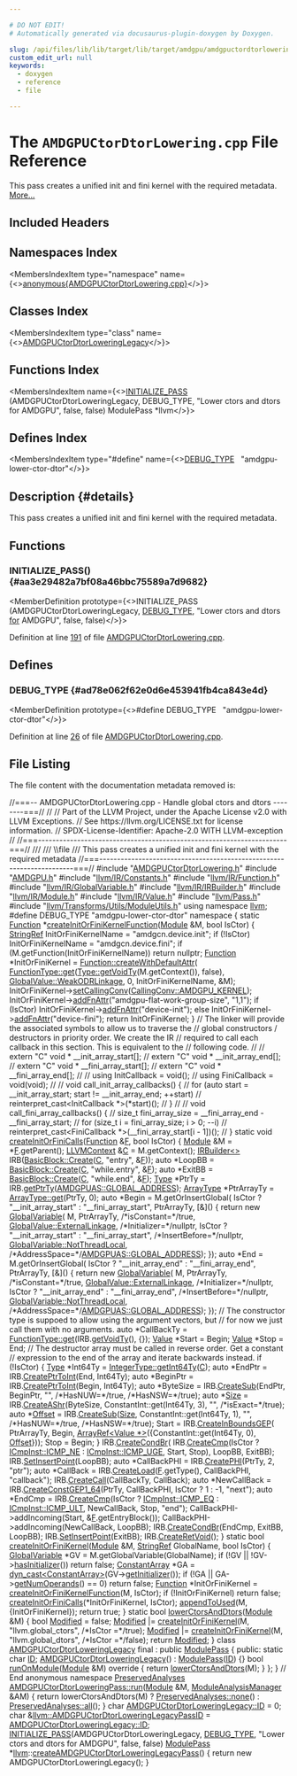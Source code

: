 ```yaml
---

# DO NOT EDIT!
# Automatically generated via docusaurus-plugin-doxygen by Doxygen.

slug: /api/files/lib/lib/target/lib/target/amdgpu/amdgpuctordtorlowering-cpp
custom_edit_url: null
keywords:
  - doxygen
  - reference
  - file

---
```





# The `AMDGPUCtorDtorLowering.cpp` File Reference

<DoxygenPage pluginConfig={pluginConfig}>

This pass creates a unified init and fini kernel with the required metadata. <a href="#details">More...</a>

## Included Headers

<IncludesList>
<IncludesListItem
  filePath="AMDGPUCtorDtorLowering.h"
  permalink="/docs/api/files/lib/lib/target/lib/target/amdgpu/amdgpuctordtorlowering-h"
  isLocal="true" />
<IncludesListItem
  filePath="AMDGPU.h"
  permalink="/docs/api/files/lib/lib/target/lib/target/amdgpu/amdgpu-h"
  isLocal="true" />
<IncludesListItem
  filePath="llvm/IR/Constants.h"
  permalink="/docs/api/files/include/include/llvm/include/llvm/ir/constants-h"
  isLocal="true" />
<IncludesListItem
  filePath="llvm/IR/Function.h"
  permalink="/docs/api/files/include/include/llvm/include/llvm/ir/function-h"
  isLocal="true" />
<IncludesListItem
  filePath="llvm/IR/GlobalVariable.h"
  permalink="/docs/api/files/include/include/llvm/include/llvm/ir/globalvariable-h"
  isLocal="true" />
<IncludesListItem
  filePath="llvm/IR/IRBuilder.h"
  permalink="/docs/api/files/include/include/llvm/include/llvm/ir/irbuilder-h"
  isLocal="true" />
<IncludesListItem
  filePath="llvm/IR/Module.h"
  permalink="/docs/api/files/include/include/llvm/include/llvm/ir/module-h"
  isLocal="true" />
<IncludesListItem
  filePath="llvm/IR/Value.h"
  permalink="/docs/api/files/include/include/llvm/include/llvm/ir/value-h"
  isLocal="true" />
<IncludesListItem
  filePath="llvm/Pass.h"
  permalink="/docs/api/files/include/include/llvm/pass-h"
  isLocal="true" />
<IncludesListItem
  filePath="llvm/Transforms/Utils/ModuleUtils.h"
  permalink="/docs/api/files/include/include/llvm/include/llvm/transforms/include/llvm/transforms/utils/moduleutils-h"
  isLocal="true" />
</IncludesList>

## Namespaces Index

<MembersIndex>

<MembersIndexItem
  type="namespace"
  name={<><a href="/docs/api/namespaces/anonymous-amdgpuctordtorlowering-cpp-">anonymous&#123;AMDGPUCtorDtorLowering.cpp&#125;</a></>}>
</MembersIndexItem>

</MembersIndex>

## Classes Index

<MembersIndex>

<MembersIndexItem
  type="class"
  name={<><a href="/docs/api/classes/anonymous-namespace-amdgpuctordtorlowering-cpp-/amdgpuctordtorloweringlegacy">AMDGPUCtorDtorLoweringLegacy</a></>}>
</MembersIndexItem>

</MembersIndex>

## Functions Index

<MembersIndex>

<MembersIndexItem
  name={<><a href="#aa3e29482a7bf08a46bbc75589a7d9682">INITIALIZE&#95;PASS</a> (AMDGPUCtorDtorLoweringLegacy, DEBUG&#95;TYPE, &quot;Lower ctors and dtors for AMDGPU&quot;, false, false) ModulePass &#42;llvm</>}>
</MembersIndexItem>

</MembersIndex>

## Defines Index

<MembersIndex>

<MembersIndexItem
  type="#define"
  name={<><a href="#ad78e062f62e0d6e453941fb4ca843e4d">DEBUG&#95;TYPE</a>&nbsp;&nbsp;&nbsp;&quot;amdgpu-lower-ctor-dtor&quot;</>}>
</MembersIndexItem>

</MembersIndex>

## Description {#details}

This pass creates a unified init and fini kernel with the required metadata.

<SectionDefinition>

## Functions

### INITIALIZE&#95;PASS() {#aa3e29482a7bf08a46bbc75589a7d9682}

<MemberDefinition
  prototype={<>INITIALIZE&#95;PASS (AMDGPUCtorDtorLoweringLegacy, <a href="/docs/api/files/include/include/llvm/include/llvm/adt/genericcycleimpl-h/#ad78e062f62e0d6e453941fb4ca843e4d">DEBUG&#95;TYPE</a>, &quot;Lower ctors and dtors <a href="/docs/api/files/lib/lib/target/lib/target/aarch64/aarch64expandpseudoinsts-cpp/#a4cfc8b177e8521a4b496ae2edff6244f">for</a> AMDGPU&quot;, false, false)</>}>

Definition at line <a href="#l00191">191</a> of file <a href="/docs/api/files/lib/lib/target/lib/target/amdgpu/amdgpuctordtorlowering-cpp">AMDGPUCtorDtorLowering.cpp</a>.
</MemberDefinition>

</SectionDefinition>

<SectionDefinition>

## Defines

### DEBUG&#95;TYPE {#ad78e062f62e0d6e453941fb4ca843e4d}

<MemberDefinition
  prototype={<>#define DEBUG&#95;TYPE&nbsp;&nbsp;&nbsp;&quot;amdgpu-lower-ctor-dtor&quot;</>}>

Definition at line <a href="#l00026">26</a> of file <a href="/docs/api/files/lib/lib/target/lib/target/amdgpu/amdgpuctordtorlowering-cpp">AMDGPUCtorDtorLowering.cpp</a>.
</MemberDefinition>

</SectionDefinition>

## File Listing

The file content with the documentation metadata removed is:

<ProgramListing>

<Link id="l00001" /><CodeLine lineNumber="1"><span class="doxyHighlightComment">//===-- AMDGPUCtorDtorLowering.cpp - Handle global ctors and dtors --------===//</span></CodeLine>
<Link id="l00002" /><CodeLine lineNumber="2"><span class="doxyHighlightComment">//</span></CodeLine>
<Link id="l00003" /><CodeLine lineNumber="3"><span class="doxyHighlightComment">// Part of the LLVM Project, under the Apache License v2.0 with LLVM Exceptions.</span></CodeLine>
<Link id="l00004" /><CodeLine lineNumber="4"><span class="doxyHighlightComment">// See https://llvm.org/LICENSE.txt for license information.</span></CodeLine>
<Link id="l00005" /><CodeLine lineNumber="5"><span class="doxyHighlightComment">// SPDX-License-Identifier: Apache-2.0 WITH LLVM-exception</span></CodeLine>
<Link id="l00006" /><CodeLine lineNumber="6"><span class="doxyHighlightComment">//</span></CodeLine>
<Link id="l00007" /><CodeLine lineNumber="7"><span class="doxyHighlightComment">//===----------------------------------------------------------------------===//</span></CodeLine>
<Link id="l00008" /><CodeLine lineNumber="8"><span class="doxyHighlightComment">///</span></CodeLine>
<Link id="l00009" /><CodeLine lineNumber="9"><span class="doxyHighlightComment">/// \\file</span></CodeLine>
<Link id="l00010" /><CodeLine lineNumber="10"><span class="doxyHighlightComment">/// This pass creates a unified init and fini kernel with the required metadata</span></CodeLine>
<Link id="l00011" /><CodeLine lineNumber="11"><span class="doxyHighlightComment">//===----------------------------------------------------------------------===//</span></CodeLine>
<Link id="l00012" /><CodeLine lineNumber="12"></CodeLine>
<Link id="l00013" /><CodeLine lineNumber="13"><span class="doxyHighlightPreprocessor">#include &quot;<a href="/docs/api/files/lib/lib/target/lib/target/amdgpu/amdgpuctordtorlowering-h">AMDGPUCtorDtorLowering.h</a>&quot;</span></CodeLine>
<Link id="l00014" /><CodeLine lineNumber="14"><span class="doxyHighlightPreprocessor">#include &quot;<a href="/docs/api/files/lib/lib/target/lib/target/amdgpu/amdgpu-h">AMDGPU.h</a>&quot;</span></CodeLine>
<Link id="l00015" /><CodeLine lineNumber="15"><span class="doxyHighlightPreprocessor">#include &quot;<a href="/docs/api/files/include/include/llvm/include/llvm/ir/constants-h">llvm/IR/Constants.h</a>&quot;</span></CodeLine>
<Link id="l00016" /><CodeLine lineNumber="16"><span class="doxyHighlightPreprocessor">#include &quot;<a href="/docs/api/files/include/include/llvm/include/llvm/ir/function-h">llvm/IR/Function.h</a>&quot;</span></CodeLine>
<Link id="l00017" /><CodeLine lineNumber="17"><span class="doxyHighlightPreprocessor">#include &quot;<a href="/docs/api/files/include/include/llvm/include/llvm/ir/globalvariable-h">llvm/IR/GlobalVariable.h</a>&quot;</span></CodeLine>
<Link id="l00018" /><CodeLine lineNumber="18"><span class="doxyHighlightPreprocessor">#include &quot;<a href="/docs/api/files/include/include/llvm/include/llvm/ir/irbuilder-h">llvm/IR/IRBuilder.h</a>&quot;</span></CodeLine>
<Link id="l00019" /><CodeLine lineNumber="19"><span class="doxyHighlightPreprocessor">#include &quot;<a href="/docs/api/files/include/include/llvm/include/llvm/ir/module-h">llvm/IR/Module.h</a>&quot;</span></CodeLine>
<Link id="l00020" /><CodeLine lineNumber="20"><span class="doxyHighlightPreprocessor">#include &quot;<a href="/docs/api/files/include/include/llvm/include/llvm/ir/value-h">llvm/IR/Value.h</a>&quot;</span></CodeLine>
<Link id="l00021" /><CodeLine lineNumber="21"><span class="doxyHighlightPreprocessor">#include &quot;<a href="/docs/api/files/include/include/llvm/pass-h">llvm/Pass.h</a>&quot;</span></CodeLine>
<Link id="l00022" /><CodeLine lineNumber="22"><span class="doxyHighlightPreprocessor">#include &quot;<a href="/docs/api/files/include/include/llvm/include/llvm/transforms/include/llvm/transforms/utils/moduleutils-h">llvm/Transforms/Utils/ModuleUtils.h</a>&quot;</span></CodeLine>
<Link id="l00023" /><CodeLine lineNumber="23"></CodeLine>
<Link id="l00024" /><CodeLine lineNumber="24"><span class="doxyHighlightKeyword">using namespace </span><span class="doxyHighlight"><a href="/docs/api/namespaces/llvm">llvm</a>;</span></CodeLine>
<Link id="l00025" /><CodeLine lineNumber="25"></CodeLine>
<Link id="l00026" /><CodeLine lineNumber="26" lineLink="#ad78e062f62e0d6e453941fb4ca843e4d"><span class="doxyHighlightPreprocessor">#define DEBUG&#95;TYPE &quot;amdgpu-lower-ctor-dtor&quot;</span></CodeLine>
<Link id="l00027" /><CodeLine lineNumber="27"></CodeLine>
<Link id="l00028" /><CodeLine lineNumber="28" lineLink="/docs/api/namespaces/anonymous-amdgpuctordtorlowering-cpp-"><span class="doxyHighlightKeyword">namespace </span><span class="doxyHighlight">&#123;</span></CodeLine>
<Link id="l00029" /><CodeLine lineNumber="29"></CodeLine>
<Link id="l00030" /><CodeLine lineNumber="30" lineLink="/docs/api/namespaces/anonymous-amdgpuctordtorlowering-cpp-/#aa82200436735a7e7831e52db45ae4580"><span class="doxyHighlightKeyword">static</span><span class="doxyHighlight"> <a href="/docs/api/classes/llvm/function">Function</a> &#42;<a href="/docs/api/namespaces/anonymous-amdgpuctordtorlowering-cpp-/#aa82200436735a7e7831e52db45ae4580">createInitOrFiniKernelFunction</a>(<a href="/docs/api/classes/llvm/module">Module</a> &amp;M, </span><span class="doxyHighlightKeywordType">bool</span><span class="doxyHighlight"> IsCtor) &#123;</span></CodeLine>
<Link id="l00031" /><CodeLine lineNumber="31"><span class="doxyHighlight">  <a href="/docs/api/classes/llvm/stringref">StringRef</a> InitOrFiniKernelName = </span><span class="doxyHighlightStringLiteral">&quot;amdgcn.device.init&quot;</span><span class="doxyHighlight">;</span></CodeLine>
<Link id="l00032" /><CodeLine lineNumber="32"><span class="doxyHighlight">  </span><span class="doxyHighlightKeywordFlow">if</span><span class="doxyHighlight"> (!IsCtor)</span></CodeLine>
<Link id="l00033" /><CodeLine lineNumber="33"><span class="doxyHighlight">    InitOrFiniKernelName = </span><span class="doxyHighlightStringLiteral">&quot;amdgcn.device.fini&quot;</span><span class="doxyHighlight">;</span></CodeLine>
<Link id="l00034" /><CodeLine lineNumber="34"><span class="doxyHighlight">  </span><span class="doxyHighlightKeywordFlow">if</span><span class="doxyHighlight"> (M.getFunction(InitOrFiniKernelName))</span></CodeLine>
<Link id="l00035" /><CodeLine lineNumber="35"><span class="doxyHighlight">    </span><span class="doxyHighlightKeywordFlow">return</span><span class="doxyHighlight"> </span><span class="doxyHighlightKeyword">nullptr</span><span class="doxyHighlight">;</span></CodeLine>
<Link id="l00036" /><CodeLine lineNumber="36"></CodeLine>
<Link id="l00037" /><CodeLine lineNumber="37"><span class="doxyHighlight">  <a href="/docs/api/classes/llvm/function">Function</a> &#42;InitOrFiniKernel = <a href="/docs/api/classes/llvm/function/#a5dfae571c803bc1e2cd79bf98cc1951f">Function::createWithDefaultAttr</a>(</span></CodeLine>
<Link id="l00038" /><CodeLine lineNumber="38"><span class="doxyHighlight">      <a href="/docs/api/classes/llvm/functiontype/#af8be7844c269f201ebcee1e15048c378">FunctionType::get</a>(<a href="/docs/api/classes/llvm/type/#a6e20e76960d952de088354cbcd14c3ab">Type::getVoidTy</a>(M.getContext()), </span><span class="doxyHighlightKeyword">false</span><span class="doxyHighlight">),</span></CodeLine>
<Link id="l00039" /><CodeLine lineNumber="39"><span class="doxyHighlight">      <a href="/docs/api/classes/llvm/globalvalue/#aedfa75f0c85c4aa85b257f066fbea57ca696bb1c9b0b0e76bb70c61f68866452a">GlobalValue::WeakODRLinkage</a>, 0, InitOrFiniKernelName, &amp;M);</span></CodeLine>
<Link id="l00040" /><CodeLine lineNumber="40"><span class="doxyHighlight">  InitOrFiniKernel-&gt;<a href="/docs/api/classes/llvm/function/#ae6db8746934e6feae3649a8709fce3cc">setCallingConv</a>(<a href="/docs/api/namespaces/llvm/callingconv/#ac6aa1387c4375260e2468eb5a77fdb4ca27a385675142c462571165c839e41aa0">CallingConv::AMDGPU&#95;KERNEL</a>);</span></CodeLine>
<Link id="l00041" /><CodeLine lineNumber="41"><span class="doxyHighlight">  InitOrFiniKernel-&gt;<a href="/docs/api/classes/llvm/function/#a01875e4204852069dd4b7938cab4140b">addFnAttr</a>(</span><span class="doxyHighlightStringLiteral">&quot;amdgpu-flat-work-group-size&quot;</span><span class="doxyHighlight">, </span><span class="doxyHighlightStringLiteral">&quot;1,1&quot;</span><span class="doxyHighlight">);</span></CodeLine>
<Link id="l00042" /><CodeLine lineNumber="42"><span class="doxyHighlight">  </span><span class="doxyHighlightKeywordFlow">if</span><span class="doxyHighlight"> (IsCtor)</span></CodeLine>
<Link id="l00043" /><CodeLine lineNumber="43"><span class="doxyHighlight">    InitOrFiniKernel-&gt;<a href="/docs/api/classes/llvm/function/#a01875e4204852069dd4b7938cab4140b">addFnAttr</a>(</span><span class="doxyHighlightStringLiteral">&quot;device-init&quot;</span><span class="doxyHighlight">);</span></CodeLine>
<Link id="l00044" /><CodeLine lineNumber="44"><span class="doxyHighlight">  </span><span class="doxyHighlightKeywordFlow">else</span></CodeLine>
<Link id="l00045" /><CodeLine lineNumber="45"><span class="doxyHighlight">    InitOrFiniKernel-&gt;<a href="/docs/api/classes/llvm/function/#a01875e4204852069dd4b7938cab4140b">addFnAttr</a>(</span><span class="doxyHighlightStringLiteral">&quot;device-fini&quot;</span><span class="doxyHighlight">);</span></CodeLine>
<Link id="l00046" /><CodeLine lineNumber="46"><span class="doxyHighlight">  </span><span class="doxyHighlightKeywordFlow">return</span><span class="doxyHighlight"> InitOrFiniKernel;</span></CodeLine>
<Link id="l00047" /><CodeLine lineNumber="47"><span class="doxyHighlight">&#125;</span></CodeLine>
<Link id="l00048" /><CodeLine lineNumber="48"></CodeLine>
<Link id="l00049" /><CodeLine lineNumber="49"><span class="doxyHighlightComment">// The linker will provide the associated symbols to allow us to traverse the</span></CodeLine>
<Link id="l00050" /><CodeLine lineNumber="50"><span class="doxyHighlightComment">// global constructors / destructors in priority order. We create the IR</span></CodeLine>
<Link id="l00051" /><CodeLine lineNumber="51"><span class="doxyHighlightComment">// required to call each callback in this section. This is equivalent to the</span></CodeLine>
<Link id="l00052" /><CodeLine lineNumber="52"><span class="doxyHighlightComment">// following code.</span></CodeLine>
<Link id="l00053" /><CodeLine lineNumber="53"><span class="doxyHighlightComment">//</span></CodeLine>
<Link id="l00054" /><CodeLine lineNumber="54"><span class="doxyHighlightComment">// extern &quot;C&quot; void &#42; &#95;&#95;init&#95;array&#95;start&#91;&#93;;</span></CodeLine>
<Link id="l00055" /><CodeLine lineNumber="55"><span class="doxyHighlightComment">// extern &quot;C&quot; void &#42; &#95;&#95;init&#95;array&#95;end&#91;&#93;;</span></CodeLine>
<Link id="l00056" /><CodeLine lineNumber="56"><span class="doxyHighlightComment">// extern &quot;C&quot; void &#42; &#95;&#95;fini&#95;array&#95;start&#91;&#93;;</span></CodeLine>
<Link id="l00057" /><CodeLine lineNumber="57"><span class="doxyHighlightComment">// extern &quot;C&quot; void &#42; &#95;&#95;fini&#95;array&#95;end&#91;&#93;;</span></CodeLine>
<Link id="l00058" /><CodeLine lineNumber="58"><span class="doxyHighlightComment">//</span></CodeLine>
<Link id="l00059" /><CodeLine lineNumber="59"><span class="doxyHighlightComment">// using InitCallback = void();</span></CodeLine>
<Link id="l00060" /><CodeLine lineNumber="60"><span class="doxyHighlightComment">// using FiniCallback = void(void);</span></CodeLine>
<Link id="l00061" /><CodeLine lineNumber="61"><span class="doxyHighlightComment">//</span></CodeLine>
<Link id="l00062" /><CodeLine lineNumber="62"><span class="doxyHighlightComment">// void call&#95;init&#95;array&#95;callbacks() &#123;</span></CodeLine>
<Link id="l00063" /><CodeLine lineNumber="63"><span class="doxyHighlightComment">//   for (auto start = &#95;&#95;init&#95;array&#95;start; start != &#95;&#95;init&#95;array&#95;end; ++start)</span></CodeLine>
<Link id="l00064" /><CodeLine lineNumber="64"><span class="doxyHighlightComment">//     reinterpret&#95;cast&lt;InitCallback &#42;&gt;(&#42;start)();</span></CodeLine>
<Link id="l00065" /><CodeLine lineNumber="65"><span class="doxyHighlightComment">// &#125;</span></CodeLine>
<Link id="l00066" /><CodeLine lineNumber="66"><span class="doxyHighlightComment">//</span></CodeLine>
<Link id="l00067" /><CodeLine lineNumber="67"><span class="doxyHighlightComment">// void call&#95;fini&#95;array&#95;callbacks() &#123;</span></CodeLine>
<Link id="l00068" /><CodeLine lineNumber="68"><span class="doxyHighlightComment">//  size&#95;t fini&#95;array&#95;size = &#95;&#95;fini&#95;array&#95;end - &#95;&#95;fini&#95;array&#95;start;</span></CodeLine>
<Link id="l00069" /><CodeLine lineNumber="69"><span class="doxyHighlightComment">//  for (size&#95;t i = fini&#95;array&#95;size; i &gt; 0; --i)</span></CodeLine>
<Link id="l00070" /><CodeLine lineNumber="70"><span class="doxyHighlightComment">//    reinterpret&#95;cast&lt;FiniCallback &#42;&gt;(&#95;&#95;fini&#95;array&#95;start&#91;i - 1&#93;)();</span></CodeLine>
<Link id="l00071" /><CodeLine lineNumber="71"><span class="doxyHighlightComment">// &#125;</span></CodeLine>
<Link id="l00072" /><CodeLine lineNumber="72" lineLink="/docs/api/namespaces/anonymous-amdgpuctordtorlowering-cpp-/#a4e632566b9002891ab9f5a108f3bd803"><span class="doxyHighlightKeyword">static</span><span class="doxyHighlight"> </span><span class="doxyHighlightKeywordType">void</span><span class="doxyHighlight"> <a href="/docs/api/namespaces/anonymous-amdgpuctordtorlowering-cpp-/#a4e632566b9002891ab9f5a108f3bd803">createInitOrFiniCalls</a>(<a href="/docs/api/classes/llvm/function">Function</a> &amp;<a href="/docs/api/files/lib/lib/support/md5-cpp/#a96d73bbd7af15cb1fc38c3f4a3bd82e9">F</a>, </span><span class="doxyHighlightKeywordType">bool</span><span class="doxyHighlight"> IsCtor) &#123;</span></CodeLine>
<Link id="l00073" /><CodeLine lineNumber="73"><span class="doxyHighlight">  <a href="/docs/api/classes/llvm/module">Module</a> &amp;M = &#42;<a href="/docs/api/files/lib/lib/support/md5-cpp/#a96d73bbd7af15cb1fc38c3f4a3bd82e9">F</a>.getParent();</span></CodeLine>
<Link id="l00074" /><CodeLine lineNumber="74"><span class="doxyHighlight">  <a href="/docs/api/classes/llvm/llvmcontext">LLVMContext</a> &amp;<a href="/docs/api/namespaces/llvm/callingconv/#ac6aa1387c4375260e2468eb5a77fdb4cafd841a49aec1539bc88abc8ff9e170fb">C</a> = M.getContext();</span></CodeLine>
<Link id="l00075" /><CodeLine lineNumber="75"></CodeLine>
<Link id="l00076" /><CodeLine lineNumber="76"><span class="doxyHighlight">  <a href="/docs/api/classes/llvm/irbuilder">IRBuilder&lt;&gt;</a> IRB(<a href="/docs/api/classes/llvm/basicblock/#a4a5b798214be930cf8e133c032ba0129">BasicBlock::Create</a>(<a href="/docs/api/namespaces/llvm/callingconv/#ac6aa1387c4375260e2468eb5a77fdb4cafd841a49aec1539bc88abc8ff9e170fb">C</a>, </span><span class="doxyHighlightStringLiteral">&quot;entry&quot;</span><span class="doxyHighlight">, &amp;<a href="/docs/api/files/lib/lib/support/md5-cpp/#a96d73bbd7af15cb1fc38c3f4a3bd82e9">F</a>));</span></CodeLine>
<Link id="l00077" /><CodeLine lineNumber="77"><span class="doxyHighlight">  </span><span class="doxyHighlightKeyword">auto</span><span class="doxyHighlight"> &#42;LoopBB = <a href="/docs/api/classes/llvm/basicblock/#a4a5b798214be930cf8e133c032ba0129">BasicBlock::Create</a>(<a href="/docs/api/namespaces/llvm/callingconv/#ac6aa1387c4375260e2468eb5a77fdb4cafd841a49aec1539bc88abc8ff9e170fb">C</a>, </span><span class="doxyHighlightStringLiteral">&quot;while.entry&quot;</span><span class="doxyHighlight">, &amp;<a href="/docs/api/files/lib/lib/support/md5-cpp/#a96d73bbd7af15cb1fc38c3f4a3bd82e9">F</a>);</span></CodeLine>
<Link id="l00078" /><CodeLine lineNumber="78"><span class="doxyHighlight">  </span><span class="doxyHighlightKeyword">auto</span><span class="doxyHighlight"> &#42;ExitBB = <a href="/docs/api/classes/llvm/basicblock/#a4a5b798214be930cf8e133c032ba0129">BasicBlock::Create</a>(<a href="/docs/api/namespaces/llvm/callingconv/#ac6aa1387c4375260e2468eb5a77fdb4cafd841a49aec1539bc88abc8ff9e170fb">C</a>, </span><span class="doxyHighlightStringLiteral">&quot;while.end&quot;</span><span class="doxyHighlight">, &amp;<a href="/docs/api/files/lib/lib/support/md5-cpp/#a96d73bbd7af15cb1fc38c3f4a3bd82e9">F</a>);</span></CodeLine>
<Link id="l00079" /><CodeLine lineNumber="79"><span class="doxyHighlight">  <a href="/docs/api/classes/llvm/type">Type</a> &#42;PtrTy = IRB.<a href="/docs/api/classes/llvm/irbuilderbase/#ab73bb6948312ca0f98055c6a74c37045">getPtrTy</a>(<a href="/docs/api/namespaces/llvm/amdgpuas/#a899ad5bfccfc22965a6714929a3dfae1abf4559ef958a13c33f6ec7ed13fd44e5">AMDGPUAS::GLOBAL&#95;ADDRESS</a>);</span></CodeLine>
<Link id="l00080" /><CodeLine lineNumber="80"><span class="doxyHighlight">  <a href="/docs/api/classes/llvm/arraytype">ArrayType</a> &#42;PtrArrayTy = <a href="/docs/api/classes/llvm/arraytype/#a309fed0882f9d27038ff2df2afed7a00">ArrayType::get</a>(PtrTy, 0);</span></CodeLine>
<Link id="l00081" /><CodeLine lineNumber="81"></CodeLine>
<Link id="l00082" /><CodeLine lineNumber="82"><span class="doxyHighlight">  </span><span class="doxyHighlightKeyword">auto</span><span class="doxyHighlight"> &#42;Begin = M.getOrInsertGlobal(</span></CodeLine>
<Link id="l00083" /><CodeLine lineNumber="83"><span class="doxyHighlight">      IsCtor ? </span><span class="doxyHighlightStringLiteral">&quot;&#95;&#95;init&#95;array&#95;start&quot;</span><span class="doxyHighlight"> : </span><span class="doxyHighlightStringLiteral">&quot;&#95;&#95;fini&#95;array&#95;start&quot;</span><span class="doxyHighlight">, PtrArrayTy, &#91;&amp;&#93;() &#123;</span></CodeLine>
<Link id="l00084" /><CodeLine lineNumber="84"><span class="doxyHighlight">        </span><span class="doxyHighlightKeywordFlow">return</span><span class="doxyHighlight"> </span><span class="doxyHighlightKeyword">new</span><span class="doxyHighlight"> <a href="/docs/api/classes/llvm/globalvariable">GlobalVariable</a>(</span></CodeLine>
<Link id="l00085" /><CodeLine lineNumber="85"><span class="doxyHighlight">            M, PtrArrayTy,</span></CodeLine>
<Link id="l00086" /><CodeLine lineNumber="86"><span class="doxyHighlight">            </span><span class="doxyHighlightComment">/&#42;isConstant=&#42;/</span><span class="doxyHighlightKeyword">true</span><span class="doxyHighlight">, <a href="/docs/api/classes/llvm/globalvalue/#aedfa75f0c85c4aa85b257f066fbea57ca6c93794d7b99cd433e96c53eadb15a6e">GlobalValue::ExternalLinkage</a>,</span></CodeLine>
<Link id="l00087" /><CodeLine lineNumber="87"><span class="doxyHighlight">            </span><span class="doxyHighlightComment">/&#42;Initializer=&#42;/</span><span class="doxyHighlightKeyword">nullptr</span><span class="doxyHighlight">,</span></CodeLine>
<Link id="l00088" /><CodeLine lineNumber="88"><span class="doxyHighlight">            IsCtor ? </span><span class="doxyHighlightStringLiteral">&quot;&#95;&#95;init&#95;array&#95;start&quot;</span><span class="doxyHighlight"> : </span><span class="doxyHighlightStringLiteral">&quot;&#95;&#95;fini&#95;array&#95;start&quot;</span><span class="doxyHighlight">,</span></CodeLine>
<Link id="l00089" /><CodeLine lineNumber="89"><span class="doxyHighlight">            </span><span class="doxyHighlightComment">/&#42;InsertBefore=&#42;/</span><span class="doxyHighlightKeyword">nullptr</span><span class="doxyHighlight">, <a href="/docs/api/classes/llvm/globalvalue/#a05c6b3b9372b56d130e005db4837da62a7483b56cbb22b39c485b4648ea3374b0">GlobalVariable::NotThreadLocal</a>,</span></CodeLine>
<Link id="l00090" /><CodeLine lineNumber="90"><span class="doxyHighlight">            </span><span class="doxyHighlightComment">/&#42;AddressSpace=&#42;/</span><span class="doxyHighlight"><a href="/docs/api/namespaces/llvm/amdgpuas/#a899ad5bfccfc22965a6714929a3dfae1abf4559ef958a13c33f6ec7ed13fd44e5">AMDGPUAS::GLOBAL&#95;ADDRESS</a>);</span></CodeLine>
<Link id="l00091" /><CodeLine lineNumber="91"><span class="doxyHighlight">      &#125;);</span></CodeLine>
<Link id="l00092" /><CodeLine lineNumber="92"><span class="doxyHighlight">  </span><span class="doxyHighlightKeyword">auto</span><span class="doxyHighlight"> &#42;End = M.getOrInsertGlobal(</span></CodeLine>
<Link id="l00093" /><CodeLine lineNumber="93"><span class="doxyHighlight">      IsCtor ? </span><span class="doxyHighlightStringLiteral">&quot;&#95;&#95;init&#95;array&#95;end&quot;</span><span class="doxyHighlight"> : </span><span class="doxyHighlightStringLiteral">&quot;&#95;&#95;fini&#95;array&#95;end&quot;</span><span class="doxyHighlight">, PtrArrayTy, &#91;&amp;&#93;() &#123;</span></CodeLine>
<Link id="l00094" /><CodeLine lineNumber="94"><span class="doxyHighlight">        </span><span class="doxyHighlightKeywordFlow">return</span><span class="doxyHighlight"> </span><span class="doxyHighlightKeyword">new</span><span class="doxyHighlight"> <a href="/docs/api/classes/llvm/globalvariable">GlobalVariable</a>(</span></CodeLine>
<Link id="l00095" /><CodeLine lineNumber="95"><span class="doxyHighlight">            M, PtrArrayTy,</span></CodeLine>
<Link id="l00096" /><CodeLine lineNumber="96"><span class="doxyHighlight">            </span><span class="doxyHighlightComment">/&#42;isConstant=&#42;/</span><span class="doxyHighlightKeyword">true</span><span class="doxyHighlight">, <a href="/docs/api/classes/llvm/globalvalue/#aedfa75f0c85c4aa85b257f066fbea57ca6c93794d7b99cd433e96c53eadb15a6e">GlobalValue::ExternalLinkage</a>,</span></CodeLine>
<Link id="l00097" /><CodeLine lineNumber="97"><span class="doxyHighlight">            </span><span class="doxyHighlightComment">/&#42;Initializer=&#42;/</span><span class="doxyHighlightKeyword">nullptr</span><span class="doxyHighlight">,</span></CodeLine>
<Link id="l00098" /><CodeLine lineNumber="98"><span class="doxyHighlight">            IsCtor ? </span><span class="doxyHighlightStringLiteral">&quot;&#95;&#95;init&#95;array&#95;end&quot;</span><span class="doxyHighlight"> : </span><span class="doxyHighlightStringLiteral">&quot;&#95;&#95;fini&#95;array&#95;end&quot;</span><span class="doxyHighlight">,</span></CodeLine>
<Link id="l00099" /><CodeLine lineNumber="99"><span class="doxyHighlight">            </span><span class="doxyHighlightComment">/&#42;InsertBefore=&#42;/</span><span class="doxyHighlightKeyword">nullptr</span><span class="doxyHighlight">, <a href="/docs/api/classes/llvm/globalvalue/#a05c6b3b9372b56d130e005db4837da62a7483b56cbb22b39c485b4648ea3374b0">GlobalVariable::NotThreadLocal</a>,</span></CodeLine>
<Link id="l00100" /><CodeLine lineNumber="100"><span class="doxyHighlight">            </span><span class="doxyHighlightComment">/&#42;AddressSpace=&#42;/</span><span class="doxyHighlight"><a href="/docs/api/namespaces/llvm/amdgpuas/#a899ad5bfccfc22965a6714929a3dfae1abf4559ef958a13c33f6ec7ed13fd44e5">AMDGPUAS::GLOBAL&#95;ADDRESS</a>);</span></CodeLine>
<Link id="l00101" /><CodeLine lineNumber="101"><span class="doxyHighlight">      &#125;);</span></CodeLine>
<Link id="l00102" /><CodeLine lineNumber="102"></CodeLine>
<Link id="l00103" /><CodeLine lineNumber="103"><span class="doxyHighlight">  </span><span class="doxyHighlightComment">// The constructor type is suppoed to allow using the argument vectors, but</span></CodeLine>
<Link id="l00104" /><CodeLine lineNumber="104"><span class="doxyHighlight">  </span><span class="doxyHighlightComment">// for now we just call them with no arguments.</span></CodeLine>
<Link id="l00105" /><CodeLine lineNumber="105"><span class="doxyHighlight">  </span><span class="doxyHighlightKeyword">auto</span><span class="doxyHighlight"> &#42;CallBackTy = <a href="/docs/api/classes/llvm/functiontype/#af8be7844c269f201ebcee1e15048c378">FunctionType::get</a>(IRB.<a href="/docs/api/classes/llvm/irbuilderbase/#ad0243f1634f75e231041023ffaa8501a">getVoidTy</a>(), &#123;&#125;);</span></CodeLine>
<Link id="l00106" /><CodeLine lineNumber="106"></CodeLine>
<Link id="l00107" /><CodeLine lineNumber="107"><span class="doxyHighlight">  <a href="/docs/api/classes/llvm/value">Value</a> &#42;Start = Begin;</span></CodeLine>
<Link id="l00108" /><CodeLine lineNumber="108"><span class="doxyHighlight">  <a href="/docs/api/classes/llvm/value">Value</a> &#42;Stop = End;</span></CodeLine>
<Link id="l00109" /><CodeLine lineNumber="109"><span class="doxyHighlight">  </span><span class="doxyHighlightComment">// The destructor array must be called in reverse order. Get a constant</span></CodeLine>
<Link id="l00110" /><CodeLine lineNumber="110"><span class="doxyHighlight">  </span><span class="doxyHighlightComment">// expression to the end of the array and iterate backwards instead.</span></CodeLine>
<Link id="l00111" /><CodeLine lineNumber="111"><span class="doxyHighlight">  </span><span class="doxyHighlightKeywordFlow">if</span><span class="doxyHighlight"> (!IsCtor) &#123;</span></CodeLine>
<Link id="l00112" /><CodeLine lineNumber="112"><span class="doxyHighlight">    <a href="/docs/api/classes/llvm/type">Type</a> &#42;Int64Ty = <a href="/docs/api/classes/llvm/type/#a05186fa23e4d11b9855a9599ba87a4b7">IntegerType::getInt64Ty</a>(<a href="/docs/api/namespaces/llvm/callingconv/#ac6aa1387c4375260e2468eb5a77fdb4cafd841a49aec1539bc88abc8ff9e170fb">C</a>);</span></CodeLine>
<Link id="l00113" /><CodeLine lineNumber="113"><span class="doxyHighlight">    </span><span class="doxyHighlightKeyword">auto</span><span class="doxyHighlight"> &#42;EndPtr = IRB.<a href="/docs/api/classes/llvm/irbuilderbase/#aae2c1bf70058f3665edaec525457030c">CreatePtrToInt</a>(End, Int64Ty);</span></CodeLine>
<Link id="l00114" /><CodeLine lineNumber="114"><span class="doxyHighlight">    </span><span class="doxyHighlightKeyword">auto</span><span class="doxyHighlight"> &#42;BeginPtr = IRB.<a href="/docs/api/classes/llvm/irbuilderbase/#aae2c1bf70058f3665edaec525457030c">CreatePtrToInt</a>(Begin, Int64Ty);</span></CodeLine>
<Link id="l00115" /><CodeLine lineNumber="115"><span class="doxyHighlight">    </span><span class="doxyHighlightKeyword">auto</span><span class="doxyHighlight"> &#42;ByteSize = IRB.<a href="/docs/api/classes/llvm/irbuilderbase/#a92c83e803f2cf22906da0aaec44ff6d7">CreateSub</a>(EndPtr, BeginPtr, </span><span class="doxyHighlightStringLiteral">&quot;&quot;</span><span class="doxyHighlight">, </span><span class="doxyHighlightComment">/&#42;HasNUW=&#42;/</span><span class="doxyHighlightKeyword">true</span><span class="doxyHighlight">,</span></CodeLine>
<Link id="l00116" /><CodeLine lineNumber="116"><span class="doxyHighlight">                                   </span><span class="doxyHighlightComment">/&#42;HasNSW=&#42;/</span><span class="doxyHighlightKeyword">true</span><span class="doxyHighlight">);</span></CodeLine>
<Link id="l00117" /><CodeLine lineNumber="117"><span class="doxyHighlight">    </span><span class="doxyHighlightKeyword">auto</span><span class="doxyHighlight"> &#42;<a href="/docs/api/files/lib/lib/analysis/inlineorder-cpp/#a7ee6f0cb51c3b9056199e9a0001fe8c3a6f6cb72d544962fa333e2e34ce64f719">Size</a> = IRB.<a href="/docs/api/classes/llvm/irbuilderbase/#adc6a2686b807c18e4a7f7fc58e68d423">CreateAShr</a>(ByteSize, ConstantInt::get(Int64Ty, 3), </span><span class="doxyHighlightStringLiteral">&quot;&quot;</span><span class="doxyHighlight">,</span></CodeLine>
<Link id="l00118" /><CodeLine lineNumber="118"><span class="doxyHighlight">                                </span><span class="doxyHighlightComment">/&#42;isExact=&#42;/</span><span class="doxyHighlightKeyword">true</span><span class="doxyHighlight">);</span></CodeLine>
<Link id="l00119" /><CodeLine lineNumber="119"><span class="doxyHighlight">    </span><span class="doxyHighlightKeyword">auto</span><span class="doxyHighlight"> &#42;<a href="/docs/api/namespaces/llvm/#a05f5b9a11bdcc5feba62899f95dcf878a3134224cba2545bc57954d3b072aebb4">Offset</a> =</span></CodeLine>
<Link id="l00120" /><CodeLine lineNumber="120"><span class="doxyHighlight">        IRB.<a href="/docs/api/classes/llvm/irbuilderbase/#a92c83e803f2cf22906da0aaec44ff6d7">CreateSub</a>(<a href="/docs/api/files/lib/lib/analysis/inlineorder-cpp/#a7ee6f0cb51c3b9056199e9a0001fe8c3a6f6cb72d544962fa333e2e34ce64f719">Size</a>, ConstantInt::get(Int64Ty, 1), </span><span class="doxyHighlightStringLiteral">&quot;&quot;</span><span class="doxyHighlight">, </span><span class="doxyHighlightComment">/&#42;HasNUW=&#42;/</span><span class="doxyHighlightKeyword">true</span><span class="doxyHighlight">,</span></CodeLine>
<Link id="l00121" /><CodeLine lineNumber="121"><span class="doxyHighlight">                      </span><span class="doxyHighlightComment">/&#42;HasNSW=&#42;/</span><span class="doxyHighlightKeyword">true</span><span class="doxyHighlight">);</span></CodeLine>
<Link id="l00122" /><CodeLine lineNumber="122"><span class="doxyHighlight">    Start = IRB.<a href="/docs/api/classes/llvm/irbuilderbase/#a64b6c97b8faad5ec83f37d906fca7bc4">CreateInBoundsGEP</a>(</span></CodeLine>
<Link id="l00123" /><CodeLine lineNumber="123"><span class="doxyHighlight">        PtrArrayTy, Begin,</span></CodeLine>
<Link id="l00124" /><CodeLine lineNumber="124"><span class="doxyHighlight">        <a href="/docs/api/classes/llvm/arrayref">ArrayRef&lt;Value &#42;&gt;</a>(&#123;ConstantInt::get(Int64Ty, 0), <a href="/docs/api/namespaces/llvm/#a05f5b9a11bdcc5feba62899f95dcf878a3134224cba2545bc57954d3b072aebb4">Offset</a>&#125;));</span></CodeLine>
<Link id="l00125" /><CodeLine lineNumber="125"><span class="doxyHighlight">    Stop = Begin;</span></CodeLine>
<Link id="l00126" /><CodeLine lineNumber="126"><span class="doxyHighlight">  &#125;</span></CodeLine>
<Link id="l00127" /><CodeLine lineNumber="127"></CodeLine>
<Link id="l00128" /><CodeLine lineNumber="128"><span class="doxyHighlight">  IRB.<a href="/docs/api/classes/llvm/irbuilderbase/#a972c30f044db799668bdcace5544edeb">CreateCondBr</a>(</span></CodeLine>
<Link id="l00129" /><CodeLine lineNumber="129"><span class="doxyHighlight">      IRB.<a href="/docs/api/classes/llvm/irbuilderbase/#a843d43d070f0b1c6a133403edce488ef">CreateCmp</a>(IsCtor ? <a href="/docs/api/classes/llvm/cmpinst/#a2be3583dac92a031fa1458d4d992c78bac17897ebf2f6a6986280fc3bdf28a30a">ICmpInst::ICMP&#95;NE</a> : <a href="/docs/api/classes/llvm/cmpinst/#a2be3583dac92a031fa1458d4d992c78ba573bcd571c938fce863525330bbfc4b8">ICmpInst::ICMP&#95;UGE</a>, Start,</span></CodeLine>
<Link id="l00130" /><CodeLine lineNumber="130"><span class="doxyHighlight">                    Stop),</span></CodeLine>
<Link id="l00131" /><CodeLine lineNumber="131"><span class="doxyHighlight">      LoopBB, ExitBB);</span></CodeLine>
<Link id="l00132" /><CodeLine lineNumber="132"><span class="doxyHighlight">  IRB.<a href="/docs/api/classes/llvm/irbuilderbase/#ace45cae6925c65e9d6916e09dd5b17cc">SetInsertPoint</a>(LoopBB);</span></CodeLine>
<Link id="l00133" /><CodeLine lineNumber="133"><span class="doxyHighlight">  </span><span class="doxyHighlightKeyword">auto</span><span class="doxyHighlight"> &#42;CallBackPHI = IRB.<a href="/docs/api/classes/llvm/irbuilderbase/#a876fb556ecea804faa2cd8ad1e498ec3">CreatePHI</a>(PtrTy, 2, </span><span class="doxyHighlightStringLiteral">&quot;ptr&quot;</span><span class="doxyHighlight">);</span></CodeLine>
<Link id="l00134" /><CodeLine lineNumber="134"><span class="doxyHighlight">  </span><span class="doxyHighlightKeyword">auto</span><span class="doxyHighlight"> &#42;CallBack = IRB.<a href="/docs/api/classes/llvm/irbuilderbase/#a9b01712e5f196d6d3d021ef23aad50e4">CreateLoad</a>(<a href="/docs/api/files/lib/lib/support/md5-cpp/#a96d73bbd7af15cb1fc38c3f4a3bd82e9">F</a>.getType(), CallBackPHI, </span><span class="doxyHighlightStringLiteral">&quot;callback&quot;</span><span class="doxyHighlight">);</span></CodeLine>
<Link id="l00135" /><CodeLine lineNumber="135"><span class="doxyHighlight">  IRB.<a href="/docs/api/classes/llvm/irbuilderbase/#ab086c5b9f9563eda0cdd703f454e041e">CreateCall</a>(CallBackTy, CallBack);</span></CodeLine>
<Link id="l00136" /><CodeLine lineNumber="136"><span class="doxyHighlight">  </span><span class="doxyHighlightKeyword">auto</span><span class="doxyHighlight"> &#42;NewCallBack =</span></CodeLine>
<Link id="l00137" /><CodeLine lineNumber="137"><span class="doxyHighlight">      IRB.<a href="/docs/api/classes/llvm/irbuilderbase/#a0ac085386a38b408b6ac75b1255aeb22">CreateConstGEP1&#95;64</a>(PtrTy, CallBackPHI, IsCtor ? 1 : -1, </span><span class="doxyHighlightStringLiteral">&quot;next&quot;</span><span class="doxyHighlight">);</span></CodeLine>
<Link id="l00138" /><CodeLine lineNumber="138"><span class="doxyHighlight">  </span><span class="doxyHighlightKeyword">auto</span><span class="doxyHighlight"> &#42;EndCmp = IRB.<a href="/docs/api/classes/llvm/irbuilderbase/#a843d43d070f0b1c6a133403edce488ef">CreateCmp</a>(IsCtor ? <a href="/docs/api/classes/llvm/cmpinst/#a2be3583dac92a031fa1458d4d992c78baa719225e2de4059f93fd3209e1f48218">ICmpInst::ICMP&#95;EQ</a> : <a href="/docs/api/classes/llvm/cmpinst/#a2be3583dac92a031fa1458d4d992c78ba91d86a4753c8bd7624e01bf565d87f8e">ICmpInst::ICMP&#95;ULT</a>,</span></CodeLine>
<Link id="l00139" /><CodeLine lineNumber="139"><span class="doxyHighlight">                               NewCallBack, Stop, </span><span class="doxyHighlightStringLiteral">&quot;end&quot;</span><span class="doxyHighlight">);</span></CodeLine>
<Link id="l00140" /><CodeLine lineNumber="140"><span class="doxyHighlight">  CallBackPHI-&gt;addIncoming(Start, &amp;<a href="/docs/api/files/lib/lib/support/md5-cpp/#a96d73bbd7af15cb1fc38c3f4a3bd82e9">F</a>.getEntryBlock());</span></CodeLine>
<Link id="l00141" /><CodeLine lineNumber="141"><span class="doxyHighlight">  CallBackPHI-&gt;addIncoming(NewCallBack, LoopBB);</span></CodeLine>
<Link id="l00142" /><CodeLine lineNumber="142"><span class="doxyHighlight">  IRB.<a href="/docs/api/classes/llvm/irbuilderbase/#a972c30f044db799668bdcace5544edeb">CreateCondBr</a>(EndCmp, ExitBB, LoopBB);</span></CodeLine>
<Link id="l00143" /><CodeLine lineNumber="143"><span class="doxyHighlight">  IRB.<a href="/docs/api/classes/llvm/irbuilderbase/#ace45cae6925c65e9d6916e09dd5b17cc">SetInsertPoint</a>(ExitBB);</span></CodeLine>
<Link id="l00144" /><CodeLine lineNumber="144"><span class="doxyHighlight">  IRB.<a href="/docs/api/classes/llvm/irbuilderbase/#aa6536556982b7e6e2e5884e471f3ce6b">CreateRetVoid</a>();</span></CodeLine>
<Link id="l00145" /><CodeLine lineNumber="145"><span class="doxyHighlight">&#125;</span></CodeLine>
<Link id="l00146" /><CodeLine lineNumber="146"></CodeLine>
<Link id="l00147" /><CodeLine lineNumber="147" lineLink="/docs/api/namespaces/anonymous-amdgpuctordtorlowering-cpp-/#a0d730fa8562179d7bcfc965fe37dfbd7"><span class="doxyHighlightKeyword">static</span><span class="doxyHighlight"> </span><span class="doxyHighlightKeywordType">bool</span><span class="doxyHighlight"> <a href="/docs/api/namespaces/anonymous-amdgpuctordtorlowering-cpp-/#a0d730fa8562179d7bcfc965fe37dfbd7">createInitOrFiniKernel</a>(<a href="/docs/api/classes/llvm/module">Module</a> &amp;M, <a href="/docs/api/classes/llvm/stringref">StringRef</a> GlobalName,</span></CodeLine>
<Link id="l00148" /><CodeLine lineNumber="148"><span class="doxyHighlight">                                   </span><span class="doxyHighlightKeywordType">bool</span><span class="doxyHighlight"> IsCtor) &#123;</span></CodeLine>
<Link id="l00149" /><CodeLine lineNumber="149"><span class="doxyHighlight">  <a href="/docs/api/classes/llvm/globalvariable">GlobalVariable</a> &#42;GV = M.getGlobalVariable(GlobalName);</span></CodeLine>
<Link id="l00150" /><CodeLine lineNumber="150"><span class="doxyHighlight">  </span><span class="doxyHighlightKeywordFlow">if</span><span class="doxyHighlight"> (!GV || !GV-&gt;<a href="/docs/api/classes/llvm/globalvariable/#a1c66d4eff947253e7610a66379974d63">hasInitializer</a>())</span></CodeLine>
<Link id="l00151" /><CodeLine lineNumber="151"><span class="doxyHighlight">    </span><span class="doxyHighlightKeywordFlow">return</span><span class="doxyHighlight"> </span><span class="doxyHighlightKeyword">false</span><span class="doxyHighlight">;</span></CodeLine>
<Link id="l00152" /><CodeLine lineNumber="152"><span class="doxyHighlight">  <a href="/docs/api/classes/llvm/constantarray">ConstantArray</a> &#42;GA = <a href="/docs/api/namespaces/llvm/#a22eeee01734061ac1b31ccd994c49eef">dyn&#95;cast&lt;ConstantArray&gt;</a>(GV-&gt;<a href="/docs/api/classes/llvm/globalvariable/#a0698d5bcabbfbca4f56a9d7a81cecb25">getInitializer</a>());</span></CodeLine>
<Link id="l00153" /><CodeLine lineNumber="153"><span class="doxyHighlight">  </span><span class="doxyHighlightKeywordFlow">if</span><span class="doxyHighlight"> (!GA || GA-&gt;<a href="/docs/api/classes/llvm/user/#addec638786f763d967811b45cb662f1f">getNumOperands</a>() == 0)</span></CodeLine>
<Link id="l00154" /><CodeLine lineNumber="154"><span class="doxyHighlight">    </span><span class="doxyHighlightKeywordFlow">return</span><span class="doxyHighlight"> </span><span class="doxyHighlightKeyword">false</span><span class="doxyHighlight">;</span></CodeLine>
<Link id="l00155" /><CodeLine lineNumber="155"></CodeLine>
<Link id="l00156" /><CodeLine lineNumber="156"><span class="doxyHighlight">  <a href="/docs/api/classes/llvm/function">Function</a> &#42;InitOrFiniKernel = <a href="/docs/api/namespaces/anonymous-amdgpuctordtorlowering-cpp-/#aa82200436735a7e7831e52db45ae4580">createInitOrFiniKernelFunction</a>(M, IsCtor);</span></CodeLine>
<Link id="l00157" /><CodeLine lineNumber="157"><span class="doxyHighlight">  </span><span class="doxyHighlightKeywordFlow">if</span><span class="doxyHighlight"> (!InitOrFiniKernel)</span></CodeLine>
<Link id="l00158" /><CodeLine lineNumber="158"><span class="doxyHighlight">    </span><span class="doxyHighlightKeywordFlow">return</span><span class="doxyHighlight"> </span><span class="doxyHighlightKeyword">false</span><span class="doxyHighlight">;</span></CodeLine>
<Link id="l00159" /><CodeLine lineNumber="159"></CodeLine>
<Link id="l00160" /><CodeLine lineNumber="160"><span class="doxyHighlight">  <a href="/docs/api/namespaces/anonymous-amdgpuctordtorlowering-cpp-/#a4e632566b9002891ab9f5a108f3bd803">createInitOrFiniCalls</a>(&#42;InitOrFiniKernel, IsCtor);</span></CodeLine>
<Link id="l00161" /><CodeLine lineNumber="161"></CodeLine>
<Link id="l00162" /><CodeLine lineNumber="162"><span class="doxyHighlight">  <a href="/docs/api/namespaces/llvm/#ae879dd14ccc28696f3d8c7b484df3c9a">appendToUsed</a>(M, &#123;InitOrFiniKernel&#125;);</span></CodeLine>
<Link id="l00163" /><CodeLine lineNumber="163"><span class="doxyHighlight">  </span><span class="doxyHighlightKeywordFlow">return</span><span class="doxyHighlight"> </span><span class="doxyHighlightKeyword">true</span><span class="doxyHighlight">;</span></CodeLine>
<Link id="l00164" /><CodeLine lineNumber="164"><span class="doxyHighlight">&#125;</span></CodeLine>
<Link id="l00165" /><CodeLine lineNumber="165"></CodeLine>
<Link id="l00166" /><CodeLine lineNumber="166" lineLink="/docs/api/namespaces/anonymous-amdgpuctordtorlowering-cpp-/#adbe65edced3e9166b8f3ec9c2d25513d"><span class="doxyHighlightKeyword">static</span><span class="doxyHighlight"> </span><span class="doxyHighlightKeywordType">bool</span><span class="doxyHighlight"> <a href="/docs/api/namespaces/anonymous-amdgpuctordtorlowering-cpp-/#adbe65edced3e9166b8f3ec9c2d25513d">lowerCtorsAndDtors</a>(<a href="/docs/api/classes/llvm/module">Module</a> &amp;M) &#123;</span></CodeLine>
<Link id="l00167" /><CodeLine lineNumber="167"><span class="doxyHighlight">  </span><span class="doxyHighlightKeywordType">bool</span><span class="doxyHighlight"> <a href="/docs/api/files/lib/lib/transforms/lib/transforms/scalar/loopdeletion-cpp/#a0f1c83c3d08d80b12c424962a5e94ce8a35e0c8c0b180c95d4e122e55ed62cc64">Modified</a> = </span><span class="doxyHighlightKeyword">false</span><span class="doxyHighlight">;</span></CodeLine>
<Link id="l00168" /><CodeLine lineNumber="168"><span class="doxyHighlight">  <a href="/docs/api/files/lib/lib/transforms/lib/transforms/scalar/loopdeletion-cpp/#a0f1c83c3d08d80b12c424962a5e94ce8a35e0c8c0b180c95d4e122e55ed62cc64">Modified</a> |= <a href="/docs/api/namespaces/anonymous-amdgpuctordtorlowering-cpp-/#a0d730fa8562179d7bcfc965fe37dfbd7">createInitOrFiniKernel</a>(M, </span><span class="doxyHighlightStringLiteral">&quot;llvm.global&#95;ctors&quot;</span><span class="doxyHighlight">, </span><span class="doxyHighlightComment">/&#42;IsCtor =&#42;/</span><span class="doxyHighlightKeyword">true</span><span class="doxyHighlight">);</span></CodeLine>
<Link id="l00169" /><CodeLine lineNumber="169"><span class="doxyHighlight">  <a href="/docs/api/files/lib/lib/transforms/lib/transforms/scalar/loopdeletion-cpp/#a0f1c83c3d08d80b12c424962a5e94ce8a35e0c8c0b180c95d4e122e55ed62cc64">Modified</a> |= <a href="/docs/api/namespaces/anonymous-amdgpuctordtorlowering-cpp-/#a0d730fa8562179d7bcfc965fe37dfbd7">createInitOrFiniKernel</a>(M, </span><span class="doxyHighlightStringLiteral">&quot;llvm.global&#95;dtors&quot;</span><span class="doxyHighlight">, </span><span class="doxyHighlightComment">/&#42;IsCtor =&#42;/</span><span class="doxyHighlightKeyword">false</span><span class="doxyHighlight">);</span></CodeLine>
<Link id="l00170" /><CodeLine lineNumber="170"><span class="doxyHighlight">  </span><span class="doxyHighlightKeywordFlow">return</span><span class="doxyHighlight"> <a href="/docs/api/files/lib/lib/transforms/lib/transforms/scalar/loopdeletion-cpp/#a0f1c83c3d08d80b12c424962a5e94ce8a35e0c8c0b180c95d4e122e55ed62cc64">Modified</a>;</span></CodeLine>
<Link id="l00171" /><CodeLine lineNumber="171"><span class="doxyHighlight">&#125;</span></CodeLine>
<Link id="l00172" /><CodeLine lineNumber="172"></CodeLine>
<Link id="l00173" /><CodeLine lineNumber="173" lineLink="/docs/api/classes/anonymous-namespace-amdgpuctordtorlowering-cpp-/amdgpuctordtorloweringlegacy"><span class="doxyHighlightKeyword">class </span><span class="doxyHighlight"><a href="/docs/api/classes/anonymous-namespace-amdgpuctordtorlowering-cpp-/amdgpuctordtorloweringlegacy/#a798c7761e78dfe104fd3ce8c8f8d07a8">AMDGPUCtorDtorLoweringLegacy</a> final : </span><span class="doxyHighlightKeyword">public</span><span class="doxyHighlight"> <a href="/docs/api/classes/llvm/modulepass/#a723659a08d210f4f566887bda3f9f976">ModulePass</a> &#123;</span></CodeLine>
<Link id="l00174" /><CodeLine lineNumber="174"><span class="doxyHighlightKeyword">public</span><span class="doxyHighlight">:</span></CodeLine>
<Link id="l00175" /><CodeLine lineNumber="175" lineLink="/docs/api/classes/anonymous-namespace-amdgpuctordtorlowering-cpp-/amdgpuctordtorloweringlegacy/#a4da429c0b02ca8dd33545e4429cb2211"><span class="doxyHighlight">  </span><span class="doxyHighlightKeyword">static</span><span class="doxyHighlight"> </span><span class="doxyHighlightKeywordType">char</span><span class="doxyHighlight"> <a href="/docs/api/classes/anonymous-namespace-amdgpuctordtorlowering-cpp-/amdgpuctordtorloweringlegacy/#a4da429c0b02ca8dd33545e4429cb2211">ID</a>;</span></CodeLine>
<Link id="l00176" /><CodeLine lineNumber="176" lineLink="/docs/api/classes/anonymous-namespace-amdgpuctordtorlowering-cpp-/amdgpuctordtorloweringlegacy/#a798c7761e78dfe104fd3ce8c8f8d07a8"><span class="doxyHighlight">  <a href="/docs/api/classes/anonymous-namespace-amdgpuctordtorlowering-cpp-/amdgpuctordtorloweringlegacy/#a798c7761e78dfe104fd3ce8c8f8d07a8">AMDGPUCtorDtorLoweringLegacy</a>() : <a href="/docs/api/classes/llvm/modulepass/#a723659a08d210f4f566887bda3f9f976">ModulePass</a>(<a href="/docs/api/classes/anonymous-namespace-amdgpuctordtorlowering-cpp-/amdgpuctordtorloweringlegacy/#a4da429c0b02ca8dd33545e4429cb2211">ID</a>) &#123;&#125;</span></CodeLine>
<Link id="l00177" /><CodeLine lineNumber="177" lineLink="/docs/api/classes/anonymous-namespace-amdgpuctordtorlowering-cpp-/amdgpuctordtorloweringlegacy/#aa373165bf0dfe3c8de8541a490eb4606"><span class="doxyHighlight">  </span><span class="doxyHighlightKeywordType">bool</span><span class="doxyHighlight"> <a href="/docs/api/classes/anonymous-namespace-amdgpuctordtorlowering-cpp-/amdgpuctordtorloweringlegacy/#aa373165bf0dfe3c8de8541a490eb4606">runOnModule</a>(<a href="/docs/api/classes/llvm/module">Module</a> &amp;M)</span><span class="doxyHighlightKeyword"> override </span><span class="doxyHighlight">&#123; </span><span class="doxyHighlightKeywordFlow">return</span><span class="doxyHighlight"> <a href="/docs/api/namespaces/anonymous-amdgpuctordtorlowering-cpp-/#adbe65edced3e9166b8f3ec9c2d25513d">lowerCtorsAndDtors</a>(M); &#125;</span></CodeLine>
<Link id="l00178" /><CodeLine lineNumber="178"><span class="doxyHighlight">&#125;;</span></CodeLine>
<Link id="l00179" /><CodeLine lineNumber="179"></CodeLine>
<Link id="l00180" /><CodeLine lineNumber="180"><span class="doxyHighlight">&#125; </span><span class="doxyHighlightComment">// End anonymous namespace</span></CodeLine>
<Link id="l00181" /><CodeLine lineNumber="181"></CodeLine>
<Link id="l00182" /><CodeLine lineNumber="182" lineLink="/docs/api/classes/llvm/amdgpuctordtorloweringpass/#ad4e5fca7d7b0ff779714b3827d0b5ae9"><span class="doxyHighlight"><a href="/docs/api/classes/llvm/preservedanalyses">PreservedAnalyses</a> <a href="/docs/api/classes/llvm/amdgpuctordtorloweringpass/#ad4e5fca7d7b0ff779714b3827d0b5ae9">AMDGPUCtorDtorLoweringPass::run</a>(<a href="/docs/api/classes/llvm/module">Module</a> &amp;M,</span></CodeLine>
<Link id="l00183" /><CodeLine lineNumber="183"><span class="doxyHighlight">                                                  <a href="/docs/api/namespaces/llvm/#af9c9208365fd9ce11392b4d79485e259">ModuleAnalysisManager</a> &amp;AM) &#123;</span></CodeLine>
<Link id="l00184" /><CodeLine lineNumber="184"><span class="doxyHighlight">  </span><span class="doxyHighlightKeywordFlow">return</span><span class="doxyHighlight"> lowerCtorsAndDtors(M) ? <a href="/docs/api/classes/llvm/preservedanalyses/#a03797a73044a81cbc6a3409d6c72ee8f">PreservedAnalyses::none</a>()</span></CodeLine>
<Link id="l00185" /><CodeLine lineNumber="185"><span class="doxyHighlight">                               : <a href="/docs/api/classes/llvm/preservedanalyses/#a1258a1ff55557c27684010ebd7283712">PreservedAnalyses::all</a>();</span></CodeLine>
<Link id="l00186" /><CodeLine lineNumber="186"><span class="doxyHighlight">&#125;</span></CodeLine>
<Link id="l00187" /><CodeLine lineNumber="187"></CodeLine>
<Link id="l00188" /><CodeLine lineNumber="188"><span class="doxyHighlightKeywordType">char</span><span class="doxyHighlight"> <a href="/docs/api/classes/anonymous-namespace-amdgpuctordtorlowering-cpp-/amdgpuctordtorloweringlegacy/#a4da429c0b02ca8dd33545e4429cb2211">AMDGPUCtorDtorLoweringLegacy::ID</a> = 0;</span></CodeLine>
<Link id="l00189" /><CodeLine lineNumber="189" lineLink="/docs/api/namespaces/llvm/#a0ba38b7976d162ab12af80f8ce5d393c"><span class="doxyHighlightKeywordType">char</span><span class="doxyHighlight"> &amp;<a href="/docs/api/namespaces/llvm/#a0ba38b7976d162ab12af80f8ce5d393c">llvm::AMDGPUCtorDtorLoweringLegacyPassID</a> =</span></CodeLine>
<Link id="l00190" /><CodeLine lineNumber="190"><span class="doxyHighlight">    <a href="/docs/api/classes/anonymous-namespace-amdgpuctordtorlowering-cpp-/amdgpuctordtorloweringlegacy/#a4da429c0b02ca8dd33545e4429cb2211">AMDGPUCtorDtorLoweringLegacy::ID</a>;</span></CodeLine>
<Link id="l00191" /><CodeLine lineNumber="191" lineLink="#aa3e29482a7bf08a46bbc75589a7d9682"><span class="doxyHighlight"><a href="/docs/api/files/include/include/llvm/passsupport-h/#af807c9595d50b45c0008924c4679c85c">INITIALIZE&#95;PASS</a>(AMDGPUCtorDtorLoweringLegacy, <a href="/docs/api/files/include/include/llvm/include/llvm/adt/genericcycleimpl-h/#ad78e062f62e0d6e453941fb4ca843e4d">DEBUG&#95;TYPE</a>,</span></CodeLine>
<Link id="l00192" /><CodeLine lineNumber="192"><span class="doxyHighlight">                </span><span class="doxyHighlightStringLiteral">&quot;Lower ctors and dtors for AMDGPU&quot;</span><span class="doxyHighlight">, </span><span class="doxyHighlightKeyword">false</span><span class="doxyHighlight">, </span><span class="doxyHighlightKeyword">false</span><span class="doxyHighlight">)</span></CodeLine>
<Link id="l00193" /><CodeLine lineNumber="193"></CodeLine>
<Link id="l00194" /><CodeLine lineNumber="194"><span class="doxyHighlight"><a href="/docs/api/classes/llvm/modulepass">ModulePass</a> &#42;<a href="/docs/api/namespaces/llvm">llvm</a>::<a href="/docs/api/namespaces/llvm/#a204f03fe6d2a5e5c7ab7b704f7c1b377">createAMDGPUCtorDtorLoweringLegacyPass</a>() &#123;</span></CodeLine>
<Link id="l00195" /><CodeLine lineNumber="195"><span class="doxyHighlight">  </span><span class="doxyHighlightKeywordFlow">return</span><span class="doxyHighlight"> </span><span class="doxyHighlightKeyword">new</span><span class="doxyHighlight"> AMDGPUCtorDtorLoweringLegacy();</span></CodeLine>
<Link id="l00196" /><CodeLine lineNumber="196"><span class="doxyHighlight">&#125;</span></CodeLine>

</ProgramListing>


</DoxygenPage>
